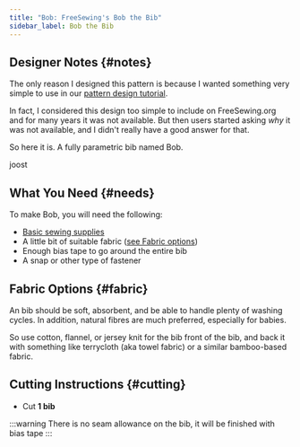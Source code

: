 ```yaml
---
title: "Bob: FreeSewing's Bob the Bib"
sidebar_label: Bob the Bib
---
```


<DesignInfo design="bob" />

## Designer Notes {#notes}

The only reason I designed this pattern is because I wanted something very
simple to use in our [pattern design
tutorial](https://freesewing.dev/tutorials/pattern-design).

In fact, I considered this design too simple to include on FreeSewing.org and
for many years it was not available.
But then users started asking _why_ it was not available, and I didn't really
have a good answer for that.

So here it is. A fully parametric bib named Bob.

joost

## What You Need {#needs}

To make Bob, you will need the following:

- [Basic sewing supplies](/docs/sewing/basic-sewing-supplies)
- A little bit of suitable fabric ([see Fabric options](/docs/designs/bob#fabric))
- Enough bias tape to go around the entire bib
- A snap or other type of fastener

## Fabric Options {#fabric}

An bib should be soft, absorbent, and be able to handle plenty of washing cycles.
In addition, natural fibres are much preferred, especially for babies.

So use cotton, flannel, or jersey knit for the bib front of the bib, and back it with
something like terrycloth (aka towel fabric) or a similar bamboo-based fabric.

## Cutting Instructions {#cutting}

- Cut **1 bib**

:::warning
There is no seam allowance on the bib, it will be finished with bias tape
:::
